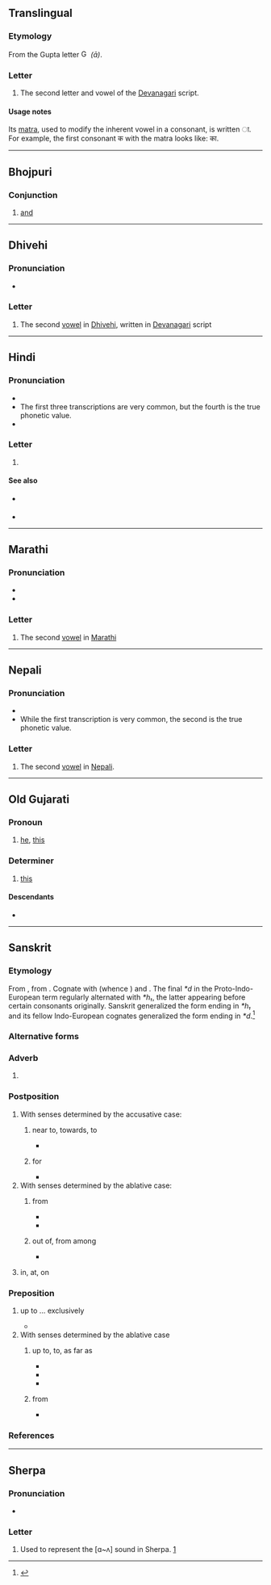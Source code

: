 {{character info}}
==Translingual==

===Etymology===
From the Gupta letter [[File:Gupta_allahabad_aa.svg|15px]] ''(ā)''.

===Letter===
{{mul-Deva|ā}}

# The second letter and vowel of the [[Devanagari]] script.

====Usage notes====
Its [[matra]], used to modify the inherent vowel in a consonant, is written ा. For example, the first consonant क with the matra looks like: का.

----

==Bhojpuri==

===Conjunction===
{{head|bho|conjunction|Kaithi|𑂄}}

# [[and]]

----

==Dhivehi==

===Pronunciation===
* {{IPA|dv|/əː/|[əː]}}

===Letter===
{{head|dv|letter|tr=ā}}

# The second [[vowel]] in [[Dhivehi]], written in [[Devanagari]] script

----

==Hindi==

===Pronunciation===
* {{IPA|hi|/aː/|/a/|/ɑː/|[äː]}}
* The first three transcriptions are very common, but the fourth is the true phonetic value.
* {{audio|hi|Hi-आ.ogg|Audio}}

===Letter===
{{head|hi|letter|tr=ā}}

# {{n-g|the second [[vowel]] of [[Hindi]]}}

====See also====
* {{sense|matra}} {{l|hi|ा}}
* {{list:Devanagari script letters/hi}}

----

==Marathi==

===Pronunciation===
* {{mr-IPA}}
* {{audio|mr|LL-Q1571 (mar)-नंदिनी रानडे-आ.wav|Audio}}

===Letter===
{{head|mr|letter}}

# The second [[vowel]] in [[Marathi]]

----

==Nepali==

===Pronunciation===
* {{ne-IPA}}
* While the first transcription is very common, the second is the true phonetic value.

===Letter===
{{head|ne|letter}}

# The second [[vowel]] in [[Nepali]].

----

==Old Gujarati==

===Pronoun===
{{head|inc-ogu|pronoun|tr=ā}}

# [[he]], [[this]]

===Determiner===
{{head|inc-ogu|determiner|tr=ā}}

# [[this]]

====Descendants====
* {{desc|gu|આ}}

----

==Sanskrit==

===Etymology===
From {{inh|sa|iir-pro|*HáH}}, from {{inh|sa|ine-pro|*h₂éd|t=to, at}}. Cognate with {{cog|gem-pro|*at}} (whence {{cog|en|at}}) and {{cog|la|ad}}. The final ''*d'' in the Proto-Indo-European term regularly alternated with ''*h₁'', the latter appearing before certain consonants originally. Sanskrit generalized the form ending in ''*h₁'' and its fellow Indo-European cognates generalized the form ending in ''*d''.<ref>{{cite-journal|last=Garnier|first=Romain|title=Nouvelles réflexions sur l’effet-Kortlandt|date=2014|journal=Glotta|pages=140-160|publisher=Vandenhoeck & Ruprecht|volume=90|language=French}}</ref>

===Alternative forms===
{{sa-alt|}}

===Adverb===
{{head|sa|adverb|tr=ā́}}

# {{label|sa|Vedic}} {{form of|sa|separated form|आ-}}

===Postposition===
{{head|sa|postposition|tr=ā́}}

# With senses determined by the accusative case:
## {{label|sa|+ accusative}} near to, towards, to
##* {{Q|sa||RV}}
## {{label|sa|+ accusative}} for
##* {{Q|sa||RV}}
# With senses determined by the ablative case:
## {{label|sa|+ ablative}} from
##* {{Q|sa||RV}}
##* {{Q|sa||AV}}
## {{label|sa|+ ablative}} out of, from among
##* {{Q|sa||RV}}
# {{label|sa|+locative}} in, at, on

===Preposition===
{{head|sa|preposition|tr=ā́}}

# {{label|sa|+ accusative}} up to ... exclusively
#* {{Q|sa||AitBr}}
# With senses determined by the ablative case
## {{label|sa|+ ablative}} up to, to, as far as
##* {{Q|sa||RV}}
##* {{Q|sa||AV}}
##* {{RQ:sa:K1237 quote|10|vimadayanti|10}}
## {{label|sa|+ ablative}} from
##* {{Q|sa||RV}}

===References===
<references/>

----

==Sherpa==

===Pronunciation===
* {{IPA|xsr|[ɑ~ʌ]}}

===Letter===
{{head|xsr|letter}}

# Used to represent the [ɑ~ʌ] sound in Sherpa. [https://omniglot.com/writing/sherpa.htm]